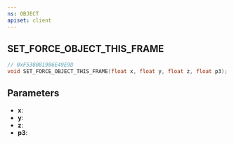 ```yaml
---
ns: OBJECT
apiset: client
---
```

## SET_FORCE_OBJECT_THIS_FRAME

```c
// 0xF538081986E49E9D
void SET_FORCE_OBJECT_THIS_FRAME(float x, float y, float z, float p3);
```


## Parameters
* **x**:
* **y**:
* **z**:
* **p3**:
